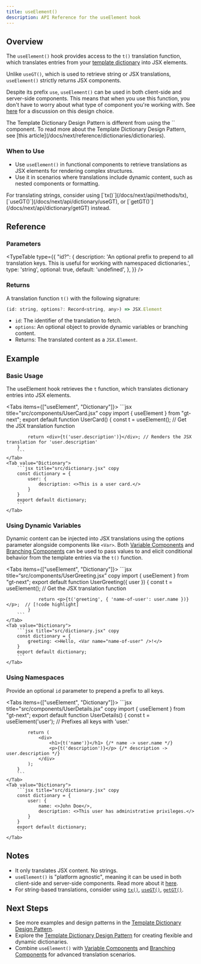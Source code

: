 ```yaml
---
title: useElement()
description: API Reference for the useElement hook
---
```


## Overview

The `useElement()` hook provides access to the `t()` translation function, which translates entries from your [template dictionary](/docs/next/reference/dictionaries/dictionaries) into JSX elements.

Unlike `useGT()`, which is used to retrieve string or JSX translations, `useElement()` strictly returns JSX components.

Despite its prefix `use`, `useElement()` can be used in both client-side and server-side components.
This means that when you use this function, you don't have to worry about what type of component you're working with.
See [here](/docs/next/discussion/useElement) for a discussion on this design choice.

<Callout>
    The Template Dictionary Design Pattern is different from using the `<T>` component.
    To read more about the Template Dictionary Design Pattern, see [this article](/docs/next/reference/dictionaries/dictionaries).
</Callout>


### When to Use

- Use `useElement()` in functional components to retrieve translations as JSX elements for rendering complex structures.
- Use it in scenarios where translations include dynamic content, such as nested components or formatting.

<Callout>
For translating strings, consider using [`tx()`](/docs/next/api/methods/tx), [`useGT()`](/docs/next/api/dictionary/useGT), or [`getGT()`](/docs/next/api/dictionary/getGT) instead.
</Callout>

## Reference

### Parameters

<TypeTable
  type={{
    "id?": {
        description:
            'An optional prefix to prepend to all translation keys. This is useful for working with namespaced dictionaries.',
        type: 'string',
        optional: true,
        default: 'undefined',
    },
  }}
/>

### Returns

A translation function `t()` with the following signature:

```jsx
(id: string, options?: Record<string, any>) => JSX.Element
```

* `id`: The identifier of the translation to fetch.
* `options`: An optional object to provide dynamic variables or branching content.
* Returns: The translated content as a `JSX.Element`.

## Example

### Basic Usage

The useElement hook retrieves the `t` function, which translates dictionary entries into JSX elements.

<Tabs items={["useElement", "Dictionary"]}>
    <Tab value="useElement">
        ```jsx title="src/components/UserCard.jsx” copy
        import { useElement } from "gt-next";
        export default function UserCard() {
            const t = useElement(); // Get the JSX translation function

            return <div>{t('user.description')}</div>; // Renders the JSX translation for 'user.description'
        }
        ```
    </Tab>
    <Tab value="Dictionary">
        ```jsx title="src/dictionary.jsx" copy
        const dictionary = {
            user: {
                description: <>This is a user card.</>
            }
        }
        export default dictionary;
        ```
    </Tab>
</Tabs>


### Using Dynamic Variables

Dynamic content can be injected into JSX translations using the options parameter alongside components like `<Var>`.
Both [Variable Components](/docs/next/reference/dictionaries/variable-components)
and [Branching Components](/docs/next/reference/dictionaries/branching-components)
can be used to pass values to and elicit conditional behavior from the template entries via the `t()` function.

<Tabs items={["useElement", "Dictionary"]}>
    <Tab value="useElement">
        ```jsx title=“src/components/UserGreeting.jsx” copy
        import { useElement } from "gt-next";
            export default function UserGreeting({ user }) {
                const t = useElement(); // Get the JSX translation function

                return <p>{t('greeting', { 'name-of-user': user.name })}</p>;  // [!code highlight]
            }
        ```
    </Tab>
    <Tab value="Dictionary">
        ```jsx title="src/dictionary.jsx" copy
        const dictionary = {
            greeting: <>Hello, <Var name="name-of-user" />!</>
        }
        export default dictionary;
        ```
    </Tab>
</Tabs>

### Using Namespaces

Provide an optional `id` parameter to prepend a prefix to all keys.

<Tabs items={["useElement", "Dictionary"]}>
    <Tab value="useElement">
        ```jsx title="src/components/UserDetails.jsx" copy
        import { useElement } from "gt-next";
        export default function UserDetails() {
            const t = useElement('user'); // Prefixes all keys with 'user.'

            return (
                <div>
                    <h1>{t('name')}</h1> {/* name -> user.name */}
                    <p>{t('description')}</p> {/* description -> user.description */}
                </div>
            );
        }
        ```
    </Tab>
    <Tab value="Dictionary">
        ```jsx title="src/dictionary.jsx" copy
        const dictionary = {
            user: {
                name: <>John Doe</>,
                description: <>This user has administrative privileges.</>
            }
        }
        export default dictionary;
        ```
    </Tab>
</Tabs>


## Notes
 * It only translates JSX content. No strings.
 * `useElement()` is "platform agnostic", meaning it can be used in both client-side and server-side components. Read more about it [here](/docs/next/discussion/useElement).
 * For string-based translations, consider using [`tx()`](/docs/next/api/methods/tx), [`useGT()`](/docs/next/api/dictionary/useGT), [`getGT()`](/docs/next/api/dictionary/getGT).

## Next Steps
 * See more examples and design patterns in the [Template Dictionary Design Pattern](/docs/next/reference/dictionaries/dictionaries).
 * Explore the [Template Dictionary Design Pattern](/docs/next/reference/dictionaries/dictionaries) for creating flexible and dynamic dictionaries.
 * Combine `useElement()` with [Variable Components]((/docs/next/reference/dictionaries/variable-components)) and [Branching Components]((/docs/next/reference/dictionaries/branching-components)) for advanced translation scenarios.